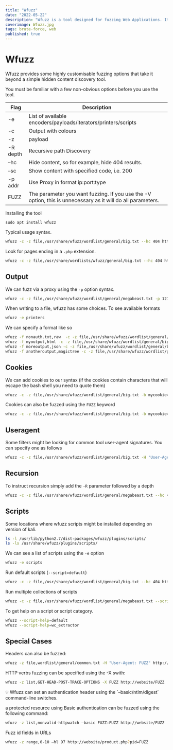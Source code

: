 ```yaml
---
title: "Wfuzz"
date: "2022-05-22"
description: "Wfuzz is a tool designed for fuzzing Web Applications. It can be used for finding direct objects not referenced within a website such as files and folders, it allows any HTTP request filed to be injected such as parameters, authentication, forms and headers. It is modular and extendable by plugins and can check for different kinds of injections such as SQL, XSS and LDAP."
coverimage: Wfuzz.jpg
tags: brute-force, web
published: true
---
```

# Wfuzz

Wfuzz provides some highly customisable fuzzing options that take it beyond a simple hidden content discovery tool.

You must be familiar with a few non-obvious options before you use the tool.

| Flag | Description |
| --- | --- |
| -e | List of available encoders/payloads/iterators/printers/scripts |
| -c | Output with colours |
| -z | payload |
| -R depth | Recursive path Discovery |
| –hc | Hide content, so for example, hide 404 results. |
| –sc | Show content with specified code, i.e. 200 |
| -p addr | Use Proxy in format ip:port:type |
| FUZZ | The parameter you want fuzzing. If you use the -V option, this is unnecessary as it will do all parameters. |

Installing the tool
```
sudo apt install wfuzz
```

Typical usage syntax.

```bash
wfuzz -c -z file,/usr/share/wfuzz/wordlist/general/big.txt --hc 404 http://website/FUZZ
```

Look for pages ending in a `.php` extension.

```bash
wfuzz -c -z file,/usr/share/wordlists/wfuzz/general/big.txt --hc 404 http://website/FUZZ.php
```

## Output

We can fuzz via a proxy using the `-p` option syntax.

```bash
wfuzz -c -z file,/usr/share/wfuzz/wordlist/general/megabeast.txt -p 127.0.0.1:8080 http://website/FUZZ
```

When writing to a file, wfuzz has some choices. To see available formats

```bash
wfuzz -e printers
```

We can specify a format like so

```bash
wfuzz -f nonauth.txt,raw  -c -z file,/usr/share/wfuzz/wordlist/general/big.txt http://website/FUZZ
wfuzz -f myoutput,html -c -z file,/usr/share/wfuzz/wordlist/general/big.txt http://website/FUZZ
wfuzz -f moreoutput,json -c -z file,/usr/share/wfuzz/wordlist/general/big.txt http://website/FUZZ
wfuzz -f anotheroutput,magictree -c -z file,/usr/share/wfuzz/wordlist/general/big.txt http://website/FUZZ
```

## Cookies

We can add cookies to our syntax (if the cookies contain characters that will escape the bash shell you need to quote them)

```bash
wfuzz -c -z file,/usr/share/wfuzz/wordlist/general/big.txt -b mycookie=true -b secondcookies=joiQXV0aFNlcnZlciIsImp http://website/FUZZ
```

Cookies can also be fuzzed using the `FUZZ` keyword

```bash
wfuzz -c -z file,/usr/share/wfuzz/wordlist/general/big.txt -b mycookie=FUZZ http://website/FUZZ
```

## Useragent

Some filters might be looking for common tool user-agent signatures. You can specify one as follows

```bash
wfuzz -c -z file,/usr/share/wfuzz/wordlist/general/big.txt -H "User-Agent: evilbrowser" http://website/FUZZ
```

## Recursion

To instruct recursion simply add the `-R` parameter followed by a depth

```bash
wfuzz -c -z file,/usr/share/wfuzz/wordlist/general/megabeast.txt --hc 404 -R1 https://pentesting.optasense.com/FUZZ
```

## Scripts

Some locations where wfuzz scripts might be installed depending on version of kali.

```bash
ls -l /usr/lib/python2.7/dist-packages/wfuzz/plugins/scripts/
ls -ls /usr/share/wfuzz/plugins/scripts/
```

We can see a list of scripts using the `-e` option

```bash
wfuzz -e scripts
```

Run default scripts (`--script=default`)

```bash
wfuzz -c -z file,/usr/share/wfuzz/wordlist/general/big.txt --hc 404 http://website/FUZZ
```

Run multiple collections of scripts

```bash
wfuzz -c -z file,/usr/share/wfuzz/wordlist/general/megabeast.txt --script=active,default,discovery --hc 404  http://website/FUZZ
```

To get help on a script or script category.

```bash
wfuzz --script-help=default
wfuzz --script-help=wc_extractor
```

## Special Cases

Headers can also be fuzzed:

```bash
wfuzz -z file,wordlist/general/common.txt -H "User-Agent: FUZZ" http://website/FUZZ
```

HTTP verbs fuzzing can be specified using the -X swith:

```bash
wfuzz -z list,GET-HEAD-POST-TRACE-OPTIONS -X FUZZ http://website/FUZZ
```

<aside>
💡 Wfuzz can set an authentication header using the `–basic/ntlm/digest` command-line switches.

</aside>

a protected resource using Basic authentication can be fuzzed using the following command:

```bash
wfuzz -z list,nonvalid-httpwatch –basic FUZZ:FUZZ http://website/FUZZ
```

Fuzz id fields in URLs

```bash
wfuzz -z range,0-10 –hl 97 http://website/product.php?pid=FUZZ
```